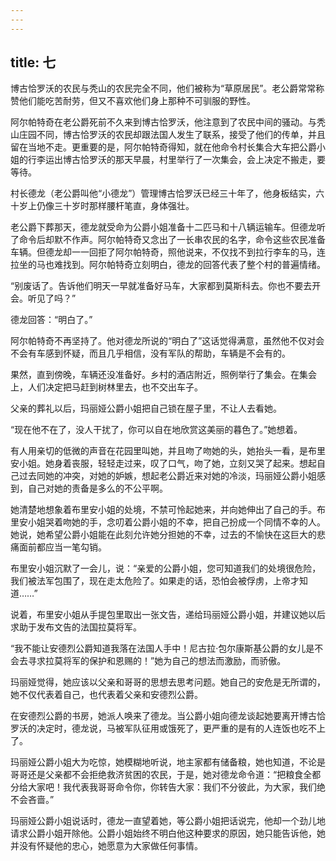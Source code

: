 ```yaml
---
---
---
```

title: 七
---



博古恰罗沃的农民与秃山的农民完全不同，他们被称为“草原居民”。老公爵常常称赞他们能吃苦耐劳，但又不喜欢他们身上那种不可驯服的野性。

阿尔帕特奇在老公爵死前不久来到博古恰罗沃，他注意到了农民中间的骚动。与秃山庄园不同，博古恰罗沃的农民却跟法国人发生了联系，接受了他们的传单，并且留在当地不走。更重要的是，阿尔帕特奇得知，就在他命令村长集合大车把公爵小姐的行李运出博古恰罗沃的那天早晨，村里举行了一次集会，会上决定不搬走，要等待。

村长德龙（老公爵叫他“小德龙”）管理博古恰罗沃已经三十年了，他身板结实，六十岁上仍像三十岁时那样腰杆笔直，身体强壮。

老公爵下葬那天，德龙就受命为公爵小姐准备十二匹马和十八辆运输车。但德龙听了命令后却默不作声。阿尔帕特奇又念出了一长串农民的名字，命令这些农民准备车辆。但德龙却一一回拒了阿尔帕特奇，照他说来，不仅找不到拉行李车的马，连拉坐的马也难找到。阿尔帕特奇立刻明白，德龙的回答代表了整个村的普遍情绪。

“别废话了。告诉他们明天一早就准备好马车，大家都到莫斯科去。你也不要去开会。听见了吗？”

德龙回答：“明白了。”

阿尔帕特奇不再坚持了。他对德龙所说的“明白了”这话觉得满意，虽然他不仅对会不会有车感到怀疑，而且几乎相信，没有军队的帮助，车辆是不会有的。

果然，直到傍晚，车辆还没准备好。乡村的酒店附近，照例举行了集会。在集会上，人们决定把马赶到树林里去，也不交出车子。

父亲的葬礼以后，玛丽娅公爵小姐把自己锁在屋子里，不让人去看她。

“现在他不在了，没人干扰了，你可以自在地欣赏这美丽的暮色了。”她想着。

有人用亲切的低微的声音在花园里叫她，并且吻了吻她的头，她抬头一看，是布里安小姐。她身着丧服，轻轻走过来，叹了口气，吻了她，立刻又哭了起来。想起自己过去同她的冲突，对她的妒嫉，想起老公爵近来对她的冷淡，玛丽娅公爵小姐感到，自己对她的责备是多么的不公平啊。

她清楚地想象着布里安小姐的处境，不禁可怜起她来，并向她伸出了自己的手。布里安小姐哭着吻她的手，念叨着公爵小姐的不幸，把自己扮成一个同情不幸的人。她说，她希望公爵小姐能在此刻允许她分担她的不幸，过去的不愉快在这巨大的悲痛面前都应当一笔勾销。

布里安小姐沉默了一会儿，说：“亲爱的公爵小姐，您可知道我们的处境很危险，我们被法军包围了，现在走太危险了。如果走的话，恐怕会被俘虏，上帝才知道……”

说着，布里安小姐从手提包里取出一张文告，递给玛丽娅公爵小姐，并建议她以后求助于发布文告的法国拉莫将军。

“我不能让安德烈公爵知道我落在法国人手中！尼古拉·包尔康斯基公爵的女儿是不会去寻求拉莫将军的保护和恩赐的！”她为自己的想法而激励，而骄傲。

玛丽娅觉得，她应该以父亲和哥哥的思想去思考问题。她自己的安危是无所谓的，她不仅代表着自己，也代表着父亲和安德烈公爵。

在安德烈公爵的书房，她派人唤来了德龙。当公爵小姐向德龙谈起她要离开博古恰罗沃的决定时，德龙说，马被军队征用或饿死了，更严重的是有的人连饭也吃不上了。

玛丽娅公爵小姐大为吃惊，她模糊地听说，地主家都有储备粮，她也知道，不论是哥哥还是父亲都不会拒绝救济贫困的农民，于是，她对德龙命令道：“把粮食全都分给大家吧！我代表我哥哥命令你，你转告大家：我们不分彼此，为大家，我们绝不会吝啬。”

玛丽娅公爵小姐说话时，德龙一直望着她，等公爵小姐把话说完，他却一个劲儿地请求公爵小姐开除他。公爵小姐始终不明白他这种要求的原因，她只能告诉他，她并没有怀疑他的忠心，她愿意为大家做任何事情。